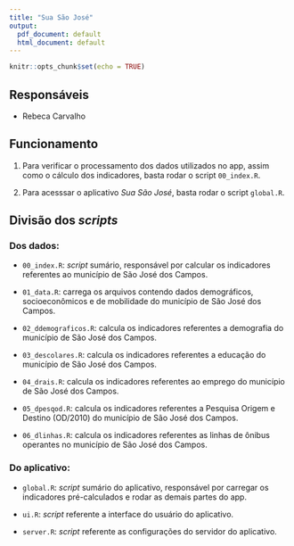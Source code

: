 ```yaml
---
title: "Sua São José"
output:
  pdf_document: default
  html_document: default
---
```


```r
knitr::opts_chunk$set(echo = TRUE)
```

## Responsáveis

- Rebeca Carvalho


## Funcionamento

1. Para verificar o processamento dos dados utilizados no app, assim como o cálculo dos indicadores, basta rodar o script `00_index.R`.

2. Para acesssar o aplicativo _Sua São José_, basta rodar o script `global.R`.

## Divisão dos _scripts_


### Dos dados:

- `00_index.R`: _script_ sumário, responsável por calcular os indicadores referentes ao município de São José dos Campos.

- `01_data.R`: carrega os arquivos contendo dados demográficos, socioeconômicos e de mobilidade do município de São José dos Campos. 

- `02_ddemograficos.R`: calcula os indicadores referentes a demografia do município de São José dos Campos.

- `03_descolares.R`: calcula os indicadores referentes a educação do município de São José dos Campos.

- `04_drais.R`: calcula os indicadores referentes ao emprego do município de São José dos Campos.

- `05_dpesqod.R`: calcula os indicadores referentes a Pesquisa Origem e Destino (OD/2010) do município de São José dos Campos.

- `06_dlinhas.R`: calcula os indicadores referentes as linhas de ônibus operantes no município de São José dos Campos.


### Do aplicativo:

- `global.R`: _script_ sumário do aplicativo, responsável por carregar os indicadores pré-calculados e rodar as demais partes do app.

- `ui.R`: _script_ referente a interface do usuário do aplicativo.

- `server.R`: _script_ referente as configurações do servidor do aplicativo.
